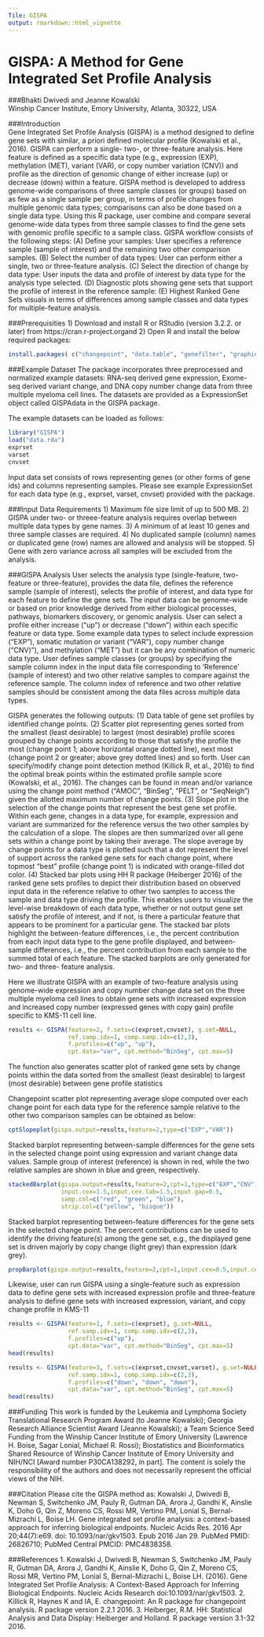 ```yaml
---
Tile: GISPA
output: rmarkdown::html_vignette
---
```

<!--
%\VignetteEngine{knitr::rmarkdown}
%\VignetteEncoding{UTF-8}
%\VignetteIndexEntry{GISPA:Method for Gene Integrated Set Profile Analysis}
-->

GISPA: A Method for Gene Integrated Set Profile Analysis
=====================================================================================================
###Bhakti Dwivedi and Jeanne Kowalski  
Winship Cancer Institute, Emory University, Atlanta, 30322, USA  
  
  
###Introduction  
Gene Integrated Set Profile Analysis (GISPA) is a method designed to define gene sets with similar, a priori defined molecular profile (Kowalski et al., 2016). GISPA can perform a single- two-, or three-feature analysis. Here feature is defined as a specific data type (e.g., expression (EXP), methylation (MET), variant (VAR), or copy number variation (CNV)) and profile as the direction of genomic change of either increase (up) or decrease (down) within a feature. GISPA method is developed to address genome-wide comparisons of three sample classes (or groups) based on as few as a single sample per group, in terms of profile changes from multiple genomic data types; comparisons can also be done based on a single data type. Using this R package, user combine and compare several genome-wide data types from three sample classes to find the gene sets with genomic profile specific to a sample class. GISPA workflow consists of the following steps: (A) Define your samples: User specifies a reference sample (sample of interest) and the remaining two other comparison samples. (B) Select the number of data types: User can perform either a single, two or three-feature analysis. (C) Select the direction of change by data type: User inputs the data and profile of interest by data type for the analysis type selected. (D) Diagnostic plots showing gene sets that support the profile of interest in the reference sample: (E) Highest Ranked Gene Sets visuals in terms of differences among sample classes and data types for multiple-feature analysis.

  
###Prerequisities
1)  Download and install R or RStudio (version 3.2.2. or later) from https://cran.r-project.organd
2)  Open R and install the below required packages:
```r
install.packages( c("changepoint", "data.table", "genefilter", "graphics", "HH", "knitr", "latticeExtra", "lattice", "plyr", "scatterplot3d", "stats", "Biobase", "GSEABase") )
```


###Example Dataset
The package incorporates three preprocessed and normalized example datasets: RNA-seq derived gene expression, Exome-seq derived variant change, and DNA copy number change data from three multiple myeloma cell lines. The datasets are provided as a ExpressionSet object called GISPAdata in the GISPA package. 

The example datasets can be loaded as follows:  
  
```r
library("GISPA")
load("data.rda")
exprset
varset
cnvset
```

Input data set consists of rows representing genes (or other forms of gene ids) and columns representing samples. Please see example ExpressionSet for each data type (e.g., exprset, varset, cnvset) provided with the package. 


###Input Data Requirements
1)  Maximum file size limit of up to 500 MB.
2)  GISPA under two- or threee-feature analysis requires overlap between multiple data types by gene names.
3)  A minimum of at least 10 genes and three sample classes are required.
4)  No duplicated sample (column) names or duplicated gene (row) names are allowed and analysis will be stopped. 
5)  Gene with zero variance across all samples will be excluded from the analysis.

###GISPA Analysis
User selects the analysis type (single-feature, two-feature or three-feature), provides the data file, defines the reference sample (sample of interest), selects the profile of interest, and data type for each feature to define the gene sets. The input data can be genome-wide or based on prior knowledge derived from either biological processes, pathways, biomarkers discovery, or genomic analysis. User can select a profile either increase (“up”) or decrease (“down”) within each specific feature or data type. Some example data types to select include expression (“EXP”), somatic mutation or variant (“VAR”), copy number change (“CNV)”), and methylation (“MET”) but it can be any combination of numeric data type. User defines sample classes (or groups) by specifying the sample column index in the input data file corresponding to ‘Reference’ (sample of interest) and two other relative samples to compare against the reference sample. The column index of reference and two other relative samples should be consistent among the data files across multiple data types.

GISPA generates the following outputs: (1) Data table of gene set profiles by identified change points. (2) Scatter plot representing genes sorted from the smallest (least desirable) to largest (most desirable) profile scores grouped by change points according to those that satisfy the profile the most (change point 1; above horizontal orange dotted line), next most (change point 2 or greater; above grey dotted lines) and so forth. User can specify/modify change point detection method (Killick R, et al., 2016) to find the optimal break points within the estimated profile sample score (Kowalski, et al., 2016). The changes can be found in mean and/or variance using the change point method (“AMOC”, “BinSeg”, “PELT”, or “SeqNeigh”) given the allotted maximum number of change points. (3) Slope  plot in the selection of the change points that represent the best gene set profile. Within each gene, changes in a data type, for example, expression and variant are summarized for the reference versus the two other samples by the calculation of a slope.  The slopes are then summarized over all gene sets within a change point by taking their average. The slope average by change points for a data type is plotted such that a dot represent the level of support across the ranked gene sets for each change point, where topmost “best” profile (change point 1) is indicated with orange-filled dot color. (4) Stacked bar plots using HH R package (Heiberger 2016)  of the ranked gene sets profiles to depict their distribution based on observed input data in the reference relative to other two samples to access the sample and data type driving the profile. This enables users to visualize the level-wise breakdown of each data type, whether or not output gene set satisfy the profile of interest, and if not, is there a particular feature that appears to be prominent for a particular gene. The stacked bar plots highlight the between-feature differences, i.e., the percent contribution from each input data type to the gene profile displayed, and between-sample differences, i.e., the percent contribution from each sample to the summed total of each feature. The stacked barplots are only generated for two- and three- feature analysis.


Here we illustrate GISPA with an example of two-feature analysis using genome-wide expression and copy number change data set on the three multiple myeloma cell lines to obtain gene sets with increased expression and increased copy number (expressed genes with copy gain) profile specific to KMS-11 cell line.

```r
results <- GISPA(feature=2, f.sets=c(exprset,cnvset), g.set=NULL,
                 ref.samp.idx=1, comp.samp.idx=c(2,3), 
                 f.profiles=c("up", "up"), 
                 cpt.data="var", cpt.method="BinSeg", cpt.max=5)
```


The function also generates scatter plot of ranked gene sets by change points within the data sorted from the smallest (least desirable) to largest (most desirable) between gene profile statistics


Changepoint scatter plot representing average slope computed over each change point for each data type for the reference sample relative to the other two comparison samples can be obtained as below:
```r
cptSlopeplot(gispa.output=results,feature=2,type=c("EXP","VAR"))
```

Stacked barplot representing between-sample differences for the gene sets in the selected change point using expression and variant change data values. Sample group of interest (reference) is shown in red, while the two relative samples are shown in blue and green, respectively. 
```r
stackedBarplot(gispa.output=results,feature=2,cpt=1,type=c("EXP","CNV"),
               input.cex=1.5,input.cex.lab=1.5,input.gap=0.5,
               samp.col=c("red", "green", "blue"),
               strip.col=c("yellow", "bisque"))
```

Stacked barplot representing between-feature differences for the gene sets in the selected change point. The percent contributions can be used to identify the driving feature(s) among the gene set, e.g., the displayed gene set is driven majorly by copy change (light grey) than expression (dark grey). 
```r
propBarplot(gispa.output=results,feature=2,cpt=1,input.cex=0.5,input.cex.lab=0.5,ft.col=c("grey0", "grey60"),strip.col="yellow")
```

Likewise, user can run GISPA using a single-feature such as expression data to define gene sets with increased expression profile and three-feature analysis to define gene sets with increased expression, variant, and copy change profile in KMS-11

```r
results <- GISPA(feature=1, f.sets=c(exprset), g.set=NULL,
                 ref.samp.idx=1, comp.samp.idx=c(2,3), 
                 f.profiles=c("up"),
                 cpt.data="var", cpt.method="BinSeg", cpt.max=5)
head(results)
```

```r
results <- GISPA(feature=3, f.sets=c(exprset,cnvset,varset), g.set=NULL,
                 ref.samp.idx=1, comp.samp.idx=c(2,3), 
                 f.profiles=c("down", "down", "down"), 
                 cpt.data="var", cpt.method="BinSeg", cpt.max=5)
head(results)
```

###Funding
This work is funded by the Leukemia and Lymphoma Society Translational Research Program Award (to Jeanne Kowalski); Georgia Research Alliance Scientist Award (Jeanne Kowalski); a Team Science Seed Funding from the Winship Cancer Institute of Emory University (Lawrence H. Boise, Sagar Lonial, Michael R. Rossi); Biostatistics and Bioinformatics Shared Resource of Winship Cancer Institute of Emory University and NIH/NCI [Award number P30CA138292, in part]. The content is solely the responsibility of the authors and does not necessarily represent the official views of the NIH.


###Citation
Please cite the GISPA method as: Kowalski J, Dwivedi B, Newman S, Switchenko JM, Pauly R, Gutman DA, Arora J, Gandhi K, Ainslie K, Doho G, Qin Z, Moreno CS, Rossi MR, Vertino PM, Lonial S, Bernal-Mizrachi L, Boise LH. Gene integrated set profile analysis: a context-based approach for inferring biological endpoints. Nucleic Acids Res. 2016 Apr 20;44(7):e69. doi: 10.1093/nar/gkv1503. Epub 2016 Jan 29. PubMed PMID: 26826710; PubMed Central PMCID: PMC4838358.


###References
1.  Kowalski J,  Dwivedi B, Newman S, Switchenko JM, Pauly R, Gutman DA,  Arora J, Gandhi K, Ainslie K, Doho G, Qin Z, Moreno CS, Rossi MR, Vertino PM, Lonial S, Bernal-Mizrachi L, Boise LH. (2016). Gene Integrated Set Profile Analysis:  A Context-Based Approach for Inferring Biological Endpoints. Nucleic Acids Research  doi:10.1093/nar/gkv1503.
2.  Killick R, Haynes K and IA, E. changepoint: An R package for changepoint analysis. R package version 2.2.1 2016.
3.  Heiberger, R.M. HH: Statistical Analysis and Data Display: Heiberger and Holland. R package version 3.1-32 2016.



